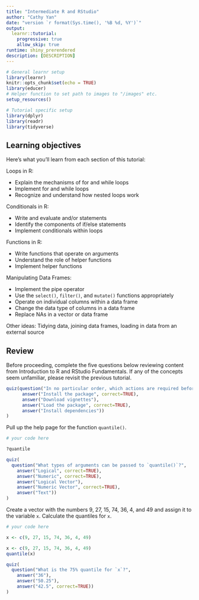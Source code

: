 ```yaml
---
title: "Intermediate R and RStudio"
author: "Cathy Yan"
date: "version `r format(Sys.time(), '%B %d, %Y')`"
output:
  learnr::tutorial:
    progressive: true
    allow_skip: true
runtime: shiny_prerendered
description: [DESCRIPTION]
---
```


```r
# General learnr setup
library(learnr)
knitr::opts_chunk$set(echo = TRUE)
library(educer)
# Helper function to set path to images to "/images" etc.
setup_resources()

# Tutorial specific setup
library(dplyr)
library(readr)
library(tidyverse)
```

## Learning objectives

Here's what you'll learn from each section of this tutorial:

Loops in R:

- Explain the mechanisms of for and while loops
- Implement for and while loops
- Recognize and understand how nested loops work

Conditionals in R:

- Write and evaluate and/or statements
- Identify the components of if/else statements
- Implement conditionals within loops

Functions in R:

- Write functions that operate on arguments
- Understand the role of helper functions
- Implement helper functions

Manipulating Data Frames:

- Implement the pipe operator
- Use the `select()`, `filter()`, and `mutate()` functions appropriately
- Operate on individual columns within a data frame
- Change the data type of columns in a data frame
- Replace NAs in a vector or data frame

Other ideas: Tidying data, joining data frames, loading in data from an external source

## Review

Before proceeding, complete the five questions below reviewing content from Introduction to R and RStudio Fundamentals. If any of the concepts seem unfamiliar, please revisit the previous tutorial.

```r
quiz(question("In no particular order, which actions are required before using functions from a new package?",
      answer("Install the package", correct=TRUE),
      answer("Download vignettes"),
      answer("Load the package", correct=TRUE),
      answer("Install dependencies"))
)
```

Pull up the help page for the function `quantile()`.

```r
# your code here
```

```r
?quantile
```

```r
quiz(
  question("What types of arguments can be passed to `quantile()`?",
    answer("Logical", correct=TRUE),
    answer("Numeric", correct=TRUE),
    answer("Logical Vector"),
    answer("Numeric Vector", correct=TRUE),
    answer("Text"))
)
```

Create a vector with the numbers 9, 27, 15, 74, 36, 4, and 49 and assign it to the variable `x`. Calculate the quantiles for `x`.

```r
# your code here
```

```r
x <- c(9, 27, 15, 74, 36, 4, 49)
```

```r
x <- c(9, 27, 15, 74, 36, 4, 49)
quantile(x)
```

```r
quiz(
  question("What is the 75% quantile for `x`?",
    answer("36"),
    answer("50.25"),
    answer("42.5", correct=TRUE))
)
```





